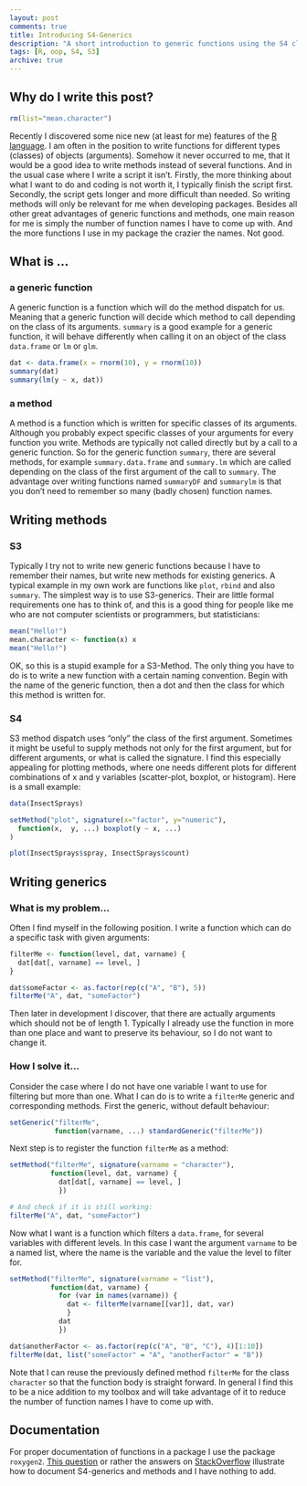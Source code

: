 ```yaml
---
layout: post
comments: true
title: Introducing S4-Generics
description: "A short introduction to generic functions using the S4 class system in R."
tags: [R, oop, S4, S3]
archive: true
---
```

Why do I write this post?
-------------------------
```r
rm(list="mean.character")
```

Recently I discovered some nice new (at least for me) features of the [R language](http://cran.r-project.org/). I am often in the position to write functions for different types (classes) of objects (arguments). Somehow it never occurred to me, that it would be a good idea to write methods instead of several functions. And in the usual case where I write a script it isn't. Firstly, the more thinking about what I want to do and coding is not worth it, I typically finish the script first. Secondly, the script gets longer and more difficult than needed. So writing methods will only be relevant for me when developing packages. Besides all other great advantages of generic functions and methods, one main reason for me is simply the number of function names I have to come up with. And the more functions I use in my package the crazier the names. Not good.

What is ...
-----------

### a generic function
A generic function is a function which will do the method dispatch for us. Meaning that a generic function will decide which method to call depending on the class of its arguments. `summary` is a good example for a generic function, it will behave differently when calling it on an object of the class `data.frame` or `lm` or `glm`.
```r
dat <- data.frame(x = rnorm(10), y = rnorm(10))
summary(dat)
summary(lm(y ~ x, dat))
```

### a method
A method is a function which is written for specific classes of its arguments. Although you probably expect specific classes of your arguments for every function you write. Methods are typically not called directly but by a call to a generic function. So for the generic function `summary`, there are several methods, for example `summary.data.frame` and `summary.lm` which are called depending on the class of the first argument of the call to `summary`. The advantage over writing functions named `summaryDF` and `summarylm` is that you don't need to remember so many (badly chosen) function names.

Writing methods
---------------

### S3

Typically I try not to write new generic functions because I have to remember their names, but write new methods for existing generics. A typical example in my own work are functions like `plot`, `rbind` and also `summary`. The simplest way is to use S3-generics. Their are little formal requirements one has to think of, and this is a good thing for people like me who are not computer scientists or programmers, but statisticians:

```r
mean("Hello!")
mean.character <- function(x) x
mean("Hello!")
```

OK, so this is a stupid example for a S3-Method. The only thing you have to do is to write a new function with a certain naming convention. Begin with the name of the generic function, then a dot and then the class for which this method is written for.

### S4

S3 method dispatch uses "only" the class of the first argument. Sometimes it might be useful to supply methods not only for the first argument, but for different arguments, or what is called the signature. I find this especially appealing for plotting methods, where one needs different plots for different combinations of x and y variables (scatter-plot, boxplot, or histogram). Here is a small example:

```r
data(InsectSprays)

setMethod("plot", signature(x="factor", y="numeric"),
  function(x,  y, ...) boxplot(y ~ x, ...)
)

plot(InsectSprays$spray, InsectSprays$count)
```

Writing generics
----------------

### What is my problem...

Often I find myself in the following position. I write a function which can do a specific task with given arguments:
```r
filterMe <- function(level, dat, varname) {
  dat[dat[, varname] == level, ]
}

dat$someFactor <- as.factor(rep(c("A", "B"), 5))
filterMe("A", dat, "someFactor")
```
Then later in development I discover, that there are actually arguments which should not be of length 1. Typically I already use the function in more than one place and want to preserve its behaviour, so I do not want to change it.

### How I solve it...

Consider the case where I do not have one variable I want to use for filtering but more than one. What I can do is to write a `filterMe` generic and corresponding methods. First the generic, without default behaviour:

```r
setGeneric("filterMe",
           function(varname, ...) standardGeneric("filterMe"))
```

Next step is to register the function `filterMe` as a method:

```r
setMethod("filterMe", signature(varname = "character"),
          function(level, dat, varname) {
            dat[dat[, varname] == level, ]
            })

# And check if it is still working:
filterMe("A", dat, "someFactor")
```

Now what I want is a function which filters a `data.frame`, for several variables with different levels. In this case I want the argument `varname` to be a named list, where the name is the variable and the value the level to filter for.

```r
setMethod("filterMe", signature(varname = "list"),
          function(dat, varname) {
            for (var in names(varname)) {
              dat <- filterMe(varname[[var]], dat, var)
              }
            dat
            })

dat$anotherFactor <- as.factor(rep(c("A", "B", "C"), 4)[1:10])
filterMe(dat, list("someFactor" = "A", "anotherFactor" = "B"))
```

Note that I can reuse the previously defined method `filterMe` for the class `character` so that the function body is straight forward. In general I find this to be a nice addition to my toolbox and will take advantage of it to reduce the number of function names I have to come up with.

Documentation
-------------

For proper documentation of functions in a package I use the package `roxygen2`. [This question](http://stackoverflow.com/questions/7356120/how-to-properly-document-s4-methods-using-roxygen2) or rather the answers on [StackOverflow](http://stackoverflow.com) illustrate how to document S4-generics and methods and I have nothing to add.
